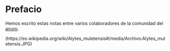 # Prefacio {.unnumbered}



Hemos escrito estas notas entre varios  colaboradores  de la comunidad del [anuro](https://es.wikipedia.org/wiki/Alytes_muletensis).

(https://es.wikipedia.org/wiki/Alytes_muletensis#/media/Archivo:Alytes_muletensis.JPG)
